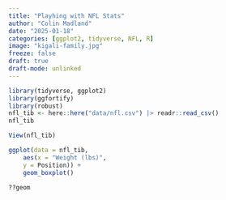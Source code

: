 ```yaml
---
title: "Playhing with NFL Stats"
author: "Colin Madland"
date: "2025-01-18"
categories: [ggplot2, tidyverse, NFL, R]
image: "kigali-family.jpg"
freeze: false
draft: true
draft-mode: unlinked
---
```


```r
library(tidyverse, ggplot2)
library(ggfortify)
library(robust)
nfl_tib <- here::here("data/nfl.csv") |> readr::read_csv()
nfl_tib
```

```r
View(nfl_tib)
```

```r
ggplot(data = nfl_tib,
    aes(x = "Weight (lbs)",
    y = Position)) +
    geom_boxplot()
```

```r
??geom
```
